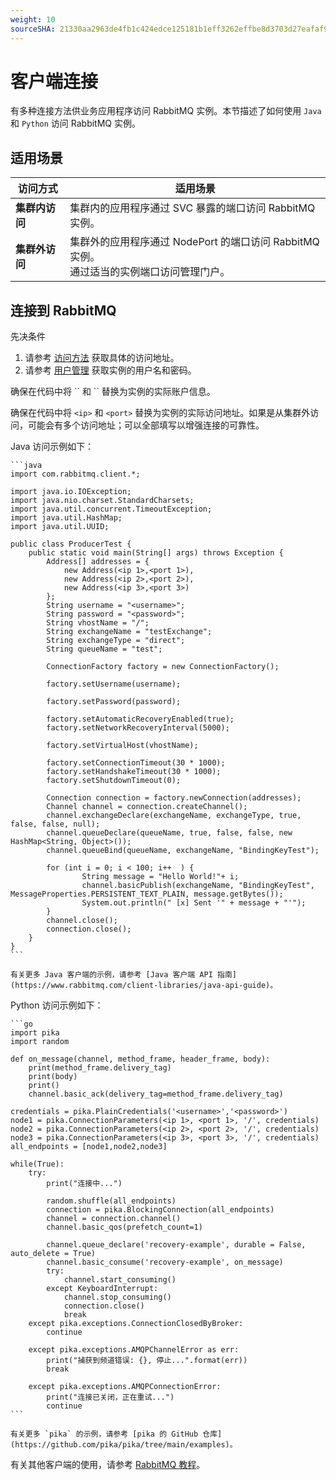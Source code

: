 ```yaml
---
weight: 10
sourceSHA: 21330aa2963de4fb1c424edce125181b1eff3262effbe8d3703d27eafaf9318a
---
```


# 客户端连接

有多种连接方法供业务应用程序访问 RabbitMQ 实例。本节描述了如何使用 `Java` 和 `Python` 访问 RabbitMQ 实例。

## 适用场景

| 访问方式                  | 适用场景                                                                                                                                          |
| ------------------------ | -------------------------------------------------------------------------------------------------------------------------------------------------- |
| **集群内访问**           | 集群内的应用程序通过 SVC 暴露的端口访问 RabbitMQ 实例。                                                                                          |
| **集群外访问**           | 集群外的应用程序通过 NodePort 的端口访问 RabbitMQ 实例。<br />通过适当的实例端口访问管理门户。 |

## 连接到 RabbitMQ

先决条件

1. 请参考 [访问方法](../functions/40-accessmethod) 获取具体的访问地址。
2. 请参考 [用户管理](../functions/20-user) 获取实例的用户名和密码。

<Directive type="tip" title="提示">
  确保在代码中将 `<username>` 和 `<password>` 替换为实例的实际账户信息。

  确保在代码中将 `<ip>` 和 `<port>` 替换为实例的实际访问地址。如果是从集群外访问，可能会有多个访问地址；可以全部填写以增强连接的可靠性。
</Directive>

<Tabs>
  <Tab label="Java">
    Java 访问示例如下：

    ```java
    import com.rabbitmq.client.*;

    import java.io.IOException;
    import java.nio.charset.StandardCharsets;
    import java.util.concurrent.TimeoutException;
    import java.util.HashMap;
    import java.util.UUID;

    public class ProducerTest {
        public static void main(String[] args) throws Exception {
            Address[] addresses = {
                new Address(<ip 1>,<port 1>),
                new Address(<ip 2>,<port 2>),
                new Address(<ip 3>,<port 3>)
            };
            String username = "<username>";
            String password = "<password>";
            String vhostName = "/";
            String exchangeName = "testExchange";
            String exchangeType = "direct";
            String queueName = "test";

            ConnectionFactory factory = new ConnectionFactory();

            factory.setUsername(username);

            factory.setPassword(password);

            factory.setAutomaticRecoveryEnabled(true);
            factory.setNetworkRecoveryInterval(5000);

            factory.setVirtualHost(vhostName);

            factory.setConnectionTimeout(30 * 1000);
            factory.setHandshakeTimeout(30 * 1000);
            factory.setShutdownTimeout(0);

            Connection connection = factory.newConnection(addresses);
            Channel channel = connection.createChannel();
            channel.exchangeDeclare(exchangeName, exchangeType, true, false, false, null);
            channel.queueDeclare(queueName, true, false, false, new HashMap<String, Object>());
            channel.queueBind(queueName, exchangeName, "BindingKeyTest");

            for (int i = 0; i < 100; i++  ) {
                    String message = "Hello World!"+ i;
                    channel.basicPublish(exchangeName, "BindingKeyTest", MessageProperties.PERSISTENT_TEXT_PLAIN, message.getBytes());
                    System.out.println(" [x] Sent '" + message + "'");
            }
            channel.close();
            connection.close();
        }
    }
    ```

    有关更多 Java 客户端的示例，请参考 [Java 客户端 API 指南](https://www.rabbitmq.com/client-libraries/java-api-guide)。
  </Tab>

  <Tab label="Python">
    Python 访问示例如下：

    ```go
    import pika
    import random

    def on_message(channel, method_frame, header_frame, body):
        print(method_frame.delivery_tag)
        print(body)
        print()
        channel.basic_ack(delivery_tag=method_frame.delivery_tag)

    credentials = pika.PlainCredentials('<username>','<password>')
    node1 = pika.ConnectionParameters(<ip 1>, <port 1>, '/', credentials)
    node2 = pika.ConnectionParameters(<ip 2>, <port 2>, '/', credentials)
    node3 = pika.ConnectionParameters(<ip 3>, <port 3>, '/', credentials)
    all_endpoints = [node1,node2,node3]

    while(True):
        try:
            print("连接中...")

            random.shuffle(all_endpoints)
            connection = pika.BlockingConnection(all_endpoints)
            channel = connection.channel()
            channel.basic_qos(prefetch_count=1)

            channel.queue_declare('recovery-example', durable = False, auto_delete = True)
            channel.basic_consume('recovery-example', on_message)
            try:
                channel.start_consuming()
            except KeyboardInterrupt:
                channel.stop_consuming()
                connection.close()
                break
        except pika.exceptions.ConnectionClosedByBroker:
            continue

        except pika.exceptions.AMQPChannelError as err:
            print("捕获到频道错误: {}, 停止...".format(err))
            break

        except pika.exceptions.AMQPConnectionError:
            print("连接已关闭，正在重试...")
            continue
    ```

    有关更多 `pika` 的示例，请参考 [pika 的 GitHub 仓库](https://github.com/pika/pika/tree/main/examples)。
  </Tab>
</Tabs>

有关其他客户端的使用，请参考 [RabbitMQ 教程](https://www.rabbitmq.com/tutorials)。
